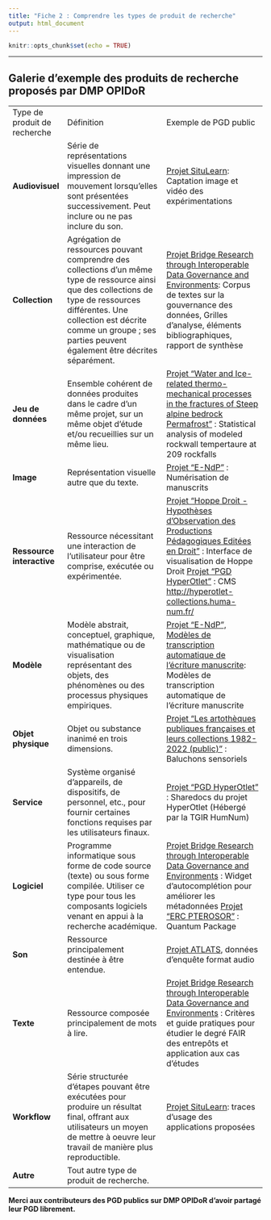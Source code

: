 ```yaml
---
title: "Fiche 2 : Comprendre les types de produit de recherche"
output: html_document
---
```


```r
knitr::opts_chunk$set(echo = TRUE)
```

------------------------------------------------------------------------

## Galerie d'exemple des produits de recherche proposés par DMP OPIDoR

|                              |                                                                                                                                                                                                                                                           |                                                                                                                                                                                                                                                   |
|------------------------------|-----------------------------------------------------------------------------------------------------------------------------------------------------------------------------------------------------------------------------------------------------------|---------------------------------------------------------------------------------------------------------------------------------------------------------------------------------------------------------------------------------------------------|
| Type de produit de recherche | Définition                                                                                                                                                                                                                                                | Exemple de PGD public                                                                                                                                                                                                                             |
| **Audiovisuel**              | Série de représentations visuelles donnant une impression de mouvement lorsqu'elles sont présentées successivement. Peut inclure ou ne pas inclure du son.                                                                                                | [Projet SituLearn ](https://dmp.opidor.fr/plans/9357/export.pdf): Captation image et vidéo des expérimentations                                                                                                                                   |
| **Collection**               | Agrégation de ressources pouvant comprendre des collections d'un même type de ressource ainsi que des collections de type de ressources différentes. Une collection est décrite comme un groupe ; ses parties peuvent également être décrites séparément. | [Projet Bridge Research through Interoperable Data Governance and Environments ](https://dmp.opidor.fr/plans/5954/export.pdf): Corpus de textes sur la gouvernance des données, Grilles d'analyse, éléments bibliographiques, rapport de synthèse |
| **Jeu de données**           | Ensemble cohérent de données produites dans le cadre d'un même projet, sur un même objet d'étude et/ou recueillies sur un même lieu.                                                                                                                      | [Projet "Water and Ice-related thermo-mechanical processes in the fractures of Steep alpine bedrock Permafrost"](https://dmp.opidor.fr/plans/7067/export.pdf) : Statistical analysis of modeled rockwall tempertaure at 209 rockfalls             |
| **Image**                    | Représentation visuelle autre que du texte.                                                                                                                                                                                                               | [Projet "E-NdP"](https://dmp.opidor.fr/plans/10339/export.pdf) : Numérisation de manuscrits                                                                                                                                                       |
| **Ressource interactive**    | Ressource nécessitant une interaction de l'utilisateur pour être comprise, exécutée ou expérimentée.                                                                                                                                                      | [Projet "Hoppe Droit - Hypothèses d'Observation des Productions Pédagogiques Editées en Droit"](https://dmp.opidor.fr/plans/3827/export.pdf) : Interface de visualisation de Hoppe Droit                                                                                                          [Projet "PGD HyperOtlet"](https://dmp.opidor.fr/plans/4205/export.pdf) : CMS <http://hyperotlet-collections.huma-num.fr/>                                                                                                                          |
| **Modèle**                   | Modèle abstrait, conceptuel, graphique, mathématique ou de visualisation représentant des objets, des phénomènes ou des processus physiques empiriques.                                                                                                   | [Projet "E-NdP", Modèles de transcription automatique de l'écriture manuscrite ](https://dmp.opidor.fr/plans/10339/export.pdf): Modèles de transcription automatique de l'écriture manuscrite                                                     |
| **Objet physique**           | Objet ou substance inanimé en trois dimensions.                                                                                                                                                                                                           | [Projet "Les artothèques publiques françaises et leurs collections 1982-2022 (public)"](https://dmp.opidor.fr/plans/13446/export.pdf) : Baluchons sensoriels                                                                                      |
| **Service**                  | Système organisé d'appareils, de dispositifs, de personnel, etc., pour fournir certaines fonctions requises par les utilisateurs finaux.                                                                                                                  | [Projet "PGD HyperOtlet"](https://dmp.opidor.fr/plans/4205/export.pdf) : Sharedocs du projet HyperOtlet (Hébergé par la TGIR HumNum)                                                                                                              |
| **Logiciel**                 | Programme informatique sous forme de code source (texte) ou sous forme compilée. Utiliser ce type pour tous les composants logiciels venant en appui à la recherche académique.                                                                           | [Projet Bridge Research through Interoperable Data Governance and Environments](https://dmp.opidor.fr/plans/5954/export.pdf) : Widget d'autocomplétion pour améliorer les métadonnées                                                          [Projet "ERC PTEROSOR"](https://dmp.opidor.fr/plans/6397/export.pdf) : Quantum Package                                                                                                                                                             |
| **Son**                      | Ressource principalement destinée à être entendue.                                                                                                                                                                                                        | [Projet ATLATS](https://dmp.opidor.fr/plans/3354/export.pdf), données d'enquête format audio                                                                                                                                                      |
| **Texte**                    | Ressource composée principalement de mots à lire.                                                                                                                                                                                                         | [Projet Bridge Research through Interoperable Data Governance and Environments](https://dmp.opidor.fr/plans/5954/export.pdf) : Critères et guide pratiques pour étudier le degré FAIR des entrepôts et application aux cas d'études               |
| **Workflow**                 | Série structurée d'étapes pouvant être exécutées pour produire un résultat final, offrant aux utilisateurs un moyen de mettre à oeuvre leur travail de manière plus reproductible.                                                                        | [Projet SituLearn ](https://dmp.opidor.fr/plans/9357/export.pdf): traces d'usage des applications proposées                                                                                                                                       |
| **Autre**                    | Tout autre type de produit de recherche.                                                                                                                                                                                                                 |                                                                                                                                                                                                                                                   |

**Merci aux contributeurs des PGD publics sur DMP OPIDoR d'avoir partagé leur PGD librement.**
